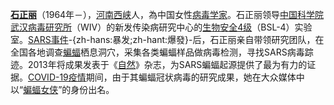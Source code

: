 <div style="float:right;margin-left:0.5em;">

</div>

'''[[石正丽|石正丽]]'''（1964年－），[[河南省|河南]][[西峡县|西峡]]人，為中国女性[[病毒学家|病毒学家]]。石正丽领导[[中国科学院武汉病毒研究所|中国科学院武汉病毒研究所]]（WIV）的新发传染病研究中心的[[生物安全等級#最高防护实验室——四级生物安全等級|生物安全4级]]（BSL-4）实验室。[[SARS事件|SARS事件]]-{zh-hans:暴发;zh-hant:爆發}-后，石正丽亲自带领研究团队，在全国各地调查[[蝙蝠|蝙蝠]]栖息洞穴，采集各类蝙蝠样品做病毒检测，寻找SARS病毒踪迹。2013年将成果发表于《[[自然_(期刊)|自然]]》杂志，为SARS蝙蝠起源提供了最为有力的证据。[[2019冠状病毒病疫情|COVID-19疫情]]期间，由于其蝙蝠冠状病毒的研究成果，她在大众媒体中以“[[蝙蝠女侠|蝙蝠女侠]]”的身份出名。